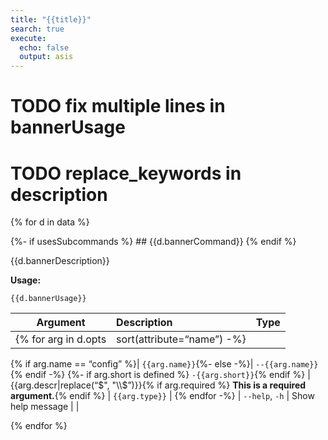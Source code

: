 ```yaml
---
title: "{{title}}"
search: true
execute:
  echo: false
  output: asis
---
```


# TODO fix multiple lines in bannerUsage
# TODO replace_keywords in description

{% for d in data %}

{%- if usesSubcommands %}
## {{d.bannerCommand}}
{% endif %}

{{d.bannerDescription}}

**Usage:**

`{{d.bannerUsage}}`

| Argument | Description | Type |
|-|:----|-:
{% for arg in d.opts|sort(attribute="name") -%}

{% if arg.name == "config" %}| `{{arg.name}}`{%- else -%}| `--{{arg.name}}`{% endif -%}
{%- if arg.short is defined %} `-{{arg.short}}`{% endif %} | {{arg.descr|replace("$", "\\$")}}{% if arg.required %} **This is a required argument.**{% endif %} | `{{arg.type}}` |
{% endfor -%}
| `--help`, `-h` | Show help message |  |

{% endfor %}

